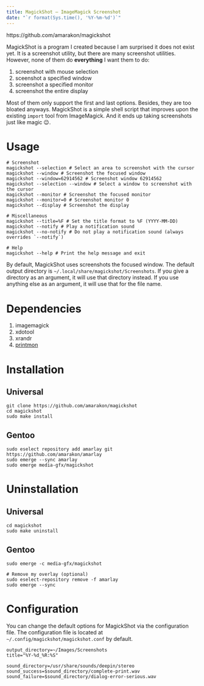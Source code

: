 ```yaml
---
title: MagickShot – ImageMagick Screenshot
date: "`r format(Sys.time(), '%Y-%m-%d')`"
---
```


https://github.com/amarakon/magickshot

MagickShot is a program I created because I am surprised it does not exist yet.
It is a screenshot utility, but there are many screenshot utilities.
However, none of them do **everything** I want them to do:

1. screenshot with mouse selection
1. sceenshot a specified window
1. screenshot a specified monitor
1. screenshot the entire display

Most of them only support the first and last options.
Besides, they are too bloated anyways.
MagickShot is a simple shell script that improves upon the existing `import` tool from ImageMagick.
And it ends up taking screenshots just like magic 😉.

# Usage

```shell
# Screenshot
magickshot --selection # Select an area to screenshot with the cursor
magickshot --window # Screenshot the focused window
magickshot --window=62914562 # Screenshot window 62914562
magickshot --selection --window # Select a window to screenshot with the cursor
magickshot --monitor # Screenshot the focused monitor
magickshot --monitor=0 # Screenshot monitor 0
magickshot --display # Screenshot the display

# Miscellaneous
magickshot --title=%F # Set the title format to %F (YYYY-MM-DD)
magickshot --notify # Play a notification sound
magickshot --no-notify # Do not play a notification sound (always overrides `--notify`)

# Help
magickshot --help # Print the help message and exit
```

By default, MagickShot uses screenshots the focused window.
The default output directory is `~/.local/share/magickshot/Screenshots`.
If you give a directory as an argument, it will use that directory instead.
If you use anything else as an argument, it will use that for the file name.

# Dependencies

1. imagemagick
1. xdotool
1. xrandr
1. [printmon](https://github.com/amarakon/printmon)

# Installation

## Universal

```shell
git clone https://github.com/amarakon/magickshot
cd magickshot
sudo make install
```

## Gentoo

```shell
sudo eselect repository add amarlay git https://github.com/amarakon/amarlay
sudo emerge --sync amarlay
sudo emerge media-gfx/magickshot
```

# Uninstallation

## Universal

```shell
cd magickshot
sudo make uninstall
```

## Gentoo

```shell
sudo emerge -c media-gfx/magickshot

# Remove my overlay (optional)
sudo eselect-repository remove -f amarlay
sudo emerge --sync
```

# Configuration

You can change the default options for MagickShot via the configuration file.
The configuration file is located at `~/.config/magickshot/magickshot.conf` by default.

```shell
output_directory=~/Images/Screenshots
title="%Y-%d_%R:%S"

sound_directory=/usr/share/sounds/deepin/stereo
sound_success=$sound_directory/complete-print.wav
sound_failure=$sound_directory/dialog-error-serious.wav
```
